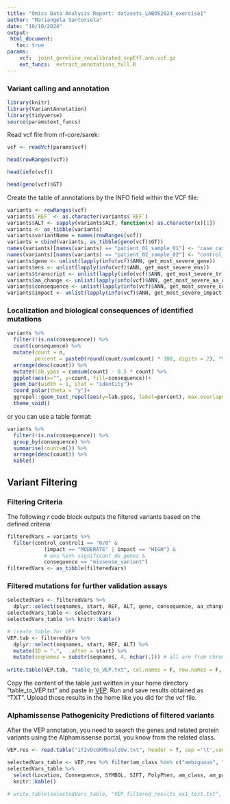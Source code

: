 ```yaml
---
title: "Omics Data Analysis Report: datasets_LABOS2024_exercise1"
author: "Mariangela Santorsola"
date: "10/10/2024"
output:
 html_document:
   toc: true
params:
    vcf:  joint_germline_recalibrated_snpEff.ann.vcf.gz
    ext_funcs:  extract_annotations_full.R
---
```

### Variant calling and annotation
```r
library(knitr)
library(VariantAnnotation)
library(tidyverse)
source(params$ext_funcs)
```

Read vcf file from nf-core/sarek:
```r
vcf <- readVcf(params$vcf)
```
```r
head(rowRanges(vcf))
```
```r
head(info(vcf))
```
```r
head(geno(vcf)$GT)
```


Create the table of annotations by the INFO field within the VCF file:

```r
variants <- rowRanges(vcf)
variants$`REF` <- as.character(variants$`REF`)
variants$ALT <- sapply(variants$ALT, function(x) as.character(x)[1])
variants <- as_tibble(variants)
variants$variantName = names(rowRanges(vcf))
variants = cbind(variants, as_tibble(geno(vcf)$GT))
names(variants)[names(variants) == "patient_01_sample_01"] <- "case_case1"
names(variants)[names(variants) == "patient_02_sample_02"] <- "control_control1"
variants$gene <- unlist(lapply(info(vcf)$ANN, get_most_severe_gene))
variants$ens <- unlist(lapply(info(vcf)$ANN, get_most_severe_ens))
variants$transcript <- unlist(lapply(info(vcf)$ANN, get_most_severe_tr))
variants$aa_change <- unlist(lapply(info(vcf)$ANN, get_most_severe_aa_change))
variants$consequence <- unlist(lapply(info(vcf)$ANN, get_most_severe_consequence))
variants$impact <- unlist(lapply(info(vcf)$ANN, get_most_severe_impact))
```

### Localization and biological consequences of identified mutations


```r
variants %>%
  filter(!is.na(consequence)) %>%
  count(consequence) %>%
  mutate(count = n,
         percent = paste0(round(count/sum(count) * 100, digits = 2), "%"))%>%
  arrange(desc(count)) %>%
  mutate(lab.ypos = cumsum(count) - 0.5 * count) %>%
  ggplot(aes(x="", y=count, fill=consequence))+
  geom_bar(width = 1, stat = "identity")+
  coord_polar(theta = "y")+
  ggrepel::geom_text_repel(aes(y=lab.ypos, label=percent), max.overlaps = Inf)+
  theme_void()
```
 
 or you can use a table format:
 
```r
variants %>%
  filter(!is.na(consequence)) %>%
  group_by(consequence) %>%
  summarise(count=n()) %>%
  arrange(desc(count)) %>%
  kable()
```


## Variant Filtering
### Filtering Criteria

The following *r* code block outputs the filtered variants based on the defined criteria:

```r
filteredVars = variants %>%
  filter(control_control1 == "0/0" & 
            (impact == "MODERATE" | impact == "HIGH") &
            # ens %in% significant_de_genes & 
            consequence == "missense_variant") 
filteredVars <- as_tibble(filteredVars)
```

### Filtered mutations for further validation assays

```r
selectedVars <- filteredVars %>%
  dplyr::select(seqnames, start, REF, ALT, gene, consequence, aa_change) 
selectedVars_table <- selectedVars 
selectedVars_table %>% knitr::kable()

```


```r
# create table for VEP
VEP.tab <- filteredVars %>%
  dplyr::select(seqnames, start, REF, ALT) %>%
  mutate(ID = ".",  .after = start) %>%
  mutate(seqnames = substr(seqnames, 4, nchar(.))) # all are from chromosome 21 and VEP does not accept "chr"
  
write.table(VEP.tab, "table_to_VEP.txt", col.names = F, row.names = F, quote = FALSE)
```

Copy the content of the table just written in your home directory "table_to_VEP.txt" and paste in [VEP](https://www.ensembl.org/Homo_sapiens/Tools/VEP). Run and save results obtained as "TXT". Upload those results in the home like you did for the vcf file.

### Alphamissense Pathogenicity Predictions of filtered variants
After the VEP annotation, you need to search the genes and related protein variants using the Alphamissense portal, you know from the related class.

```r
VEP.res <- read.table("iT2vOcGKMbnalzUw.txt", header = T, sep ='\t',comment.char = "") # the file name is randomly chosen when you download it from VEP

```


```r
selectedVars_table <- VEP.res %>% filter(am_class %in% c("ambiguous", "likely_pathogenic")) 
selectedVars_table %>% 
  select(Location, Consequence, SYMBOL, SIFT, PolyPhen, am_class, am_pathogenicity, LOEUF) %>% 
  knitr::kable()


```

```r
# write.table(selectedVars_table, "VEP_filtered_results_ex1_test.txt", row.names = F, quote = FALSE)
```


